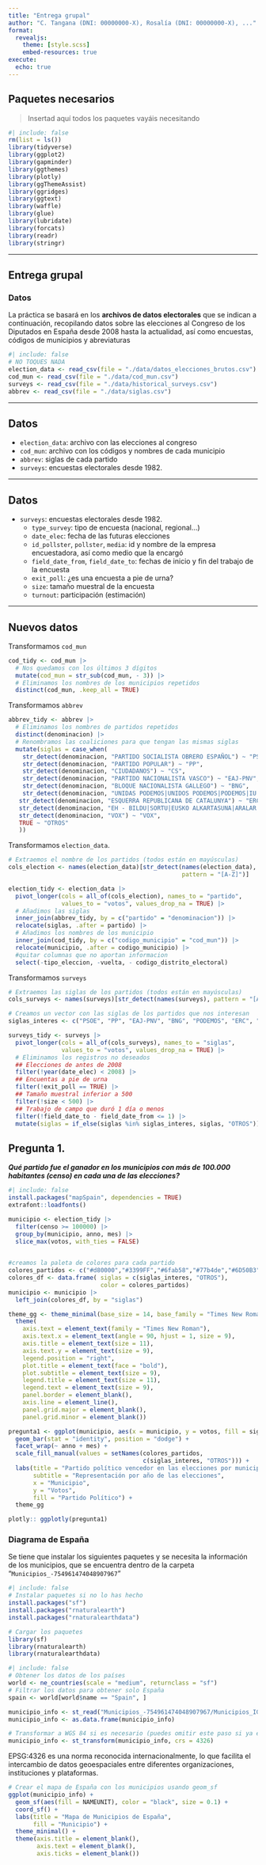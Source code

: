 ---
title: "Entrega grupal"
author: "C. Tangana (DNI: 00000000-X), Rosalía (DNI: 00000000-X), ..."
format:
  revealjs:
    theme: [style.scss]
    embed-resources: true
execute: 
  echo: true
---

## Paquetes necesarios

> Insertad aquí todos los paquetes vayáis necesitando

```{r, message=FALSE}
#| include: false
rm(list = ls())
library(tidyverse)
library(ggplot2)
library(gapminder)
library(ggthemes)
library(plotly)
library(ggThemeAssist)
library(ggridges)
library(ggtext)
library(waffle)
library(glue)
library(lubridate)
library(forcats)
library(readr)
library(stringr)
```

------------------------------------------------------------------------

## Entrega grupal

### Datos

La práctica se basará en los [**archivos de datos electorales**]{.hl-yellow} que se indican a continuación, recopilando datos sobre las elecciones al Congreso de los Diputados en España desde 2008 hasta la actualidad, así como encuestas, códigos de municipios y abreviaturas

```{r}
#| include: false
# NO TOQUES NADA
election_data <- read_csv(file = "./data/datos_elecciones_brutos.csv")
cod_mun <- read_csv(file = "./data/cod_mun.csv")
surveys <- read_csv(file = "./data/historical_surveys.csv")
abbrev <- read_csv(file = "./data/siglas.csv")
```

------------------------------------------------------------------------

## Datos

-   `election_data`: archivo con las elecciones al congreso
-   `cod_mun`: archivo con los códigos y nombres de cada municipio
-   `abbrev`: siglas de cada partido
-   `surveys`: encuestas electorales desde 1982.

------------------------------------------------------------------------

## Datos

-   `surveys`: encuestas electorales desde 1982.
    -   `type_survey`: tipo de encuesta (nacional, regional...)
    -   `date_elec`: fecha de las futuras elecciones
    -   `id_pollster`, `pollster`, `media`: id y nombre de la empresa encuestadora, así como medio que la encargó
    -   `field_date_from`, `field_date_to`: fechas de inicio y fin del trabajo de la encuesta
    -   `exit_poll`: ¿es una encuesta a pie de urna?
    -   `size`: tamaño muestral de la encuesta
    -   `turnout`: participación (estimación)

------------------------------------------------------------------------

## Nuevos datos

Transformamos `cod_mun`

```{r}
cod_tidy <- cod_mun |> 
  # Nos quedamos con los últimos 3 dígitos
  mutate(cod_mun = str_sub(cod_mun, - 3)) |> 
  # Eliminamos los nombres de los municipios repetidos
  distinct(cod_mun, .keep_all = TRUE)
```

Transformamos `abbrev`

```{r}
abbrev_tidy <- abbrev |>
  # Eliminamos los nombres de partidos repetidos
  distinct(denominacion) |> 
  # Renombramos las coaliciones para que tengan las mismas siglas
  mutate(siglas = case_when(
    str_detect(denominacion, "PARTIDO SOCIALISTA OBRERO ESPAÑOL") ~ "PSOE",
    str_detect(denominacion, "PARTIDO POPULAR") ~ "PP",
    str_detect(denominacion, "CIUDADANOS") ~ "CS",
    str_detect(denominacion, "PARTIDO NACIONALISTA VASCO") ~ "EAJ-PNV",
    str_detect(denominacion, "BLOQUE NACIONALISTA GALLEGO") ~ "BNG",
    str_detect(denominacion, "UNIDAS PODEMOS|UNIDOS PODEMOS|PODEMOS|IU|PODEM|EZKER BATUA") ~ "PODEMOS",
   str_detect(denominacion, "ESQUERRA REPUBLICANA DE CATALUNYA") ~ "ERC",
   str_detect(denominacion, "EH - BILDU|SORTU|EUSKO ALKARTASUNA|ARALAR|ALTERNATIBA") ~ "EH-BILDU",
   str_detect(denominacion, "VOX") ~ "VOX",
   TRUE ~ "OTROS"
   ))
```

Transformamos `election_data`.

```{r}
# Extraemos el nombre de los partidos (todos están en mayúsculas)
cols_election <- names(election_data)[str_detect(names(election_data), 
                                                 pattern = "[A-Z]")]

election_tidy <- election_data |> 
  pivot_longer(cols = all_of(cols_election), names_to = "partido", 
               values_to = "votos", values_drop_na = TRUE) |> 
  # Añadimos las siglas
  inner_join(abbrev_tidy, by = c("partido" = "denominacion")) |> 
  relocate(siglas, .after = partido) |> 
  # Añadimos los nombres de los municipio
  inner_join(cod_tidy, by = c("codigo_municipio" = "cod_mun")) |> 
  relocate(municipio, .after = codigo_municipio) |> 
  #quitar columnas que no aportan informacion 
  select(-tipo_eleccion, -vuelta, - codigo_distrito_electoral)
```

Transformamos `surveys`

```{r}
# Extraemos las siglas de los partidos (todos están en mayúsculas)
cols_surveys <- names(surveys)[str_detect(names(surveys), pattern = "[A-Z]")]

# Creamos un vector con las siglas de los partidos que nos interesan
siglas_interes <- c("PSOE", "PP", "EAJ-PNV", "BNG", "PODEMOS", "ERC", "EH-BILDU", "VOX","CS")

surveys_tidy <- surveys |> 
  pivot_longer(cols = all_of(cols_surveys), names_to = "siglas", 
               values_to = "votos", values_drop_na = TRUE) |> 
  # Eliminamos los registros no deseados
  ## Elecciones de antes de 2008
  filter(!year(date_elec) < 2008) |> 
  ## Encuentas a pie de urna
  filter(!exit_poll == TRUE) |> 
  ## Tamaño muestral inferior a 500
  filter(!size < 500) |> 
  ## Trabajo de campo que duró 1 día o menos
  filter(!field_date_to - field_date_from <= 1) |> 
  mutate(siglas = if_else(siglas %in% siglas_interes, siglas, "OTROS"))
```

## Pregunta 1.

***Qué partido fue el ganador en los municipios con más de 100.000 habitantes (censo) en cada una de las elecciones?***

```{r, message=FALSE}
#| include: false
install.packages("mapSpain", dependencies = TRUE)
extrafont::loadfonts()
```

```{r}
municipio <- election_tidy |> 
  filter(censo >= 100000) |> 
  group_by(municipio, anno, mes) |> 
  slice_max(votos, with_ties = FALSE)
  
```

```{r}
#creamos la paleta de colores para cada partido
colores_partidos <- c("#d80000","#3399FF","#6fab58","#77b4de","#6D50B3","#f3c54b","#00d0b6","#74cb4c","#FF5824","#a9a9a9")
colores_df <- data.frame( siglas = c(siglas_interes, "OTROS"), 
                          color = colores_partidos)
municipio <- municipio |> 
  left_join(colores_df, by = "siglas")
```

```{r}
theme_gg <- theme_minimal(base_size = 14, base_family = "Times New Roman") +
  theme(
    axis.text = element_text(family = "Times New Roman"),
    axis.text.x = element_text(angle = 90, hjust = 1, size = 9),
    axis.title = element_text(size = 11),
    axis.text.y = element_text(size = 9),
    legend.position = "right",
    plot.title = element_text(face = "bold"),
    plot.subtitle = element_text(size = 9),
    legend.title = element_text(size = 11),
    legend.text = element_text(size = 9),
    panel.border = element_blank(), 
    axis.line = element_line(), 
    panel.grid.major = element_blank(),
    panel.grid.minor = element_blank())

pregunta1 <- ggplot(municipio, aes(x = municipio, y = votos, fill = siglas)) +
  geom_bar(stat = "identity", position = "dodge") +
  facet_wrap(~ anno + mes) +
  scale_fill_manual(values = setNames(colores_partidos, 
                                      c(siglas_interes, "OTROS"))) +
  labs(title = "Partido político vencedor en las elecciones por municipio",
       subtitle = "Representación por año de las elecciones",
       x = "Municipio",
       y = "Votos",
       fill = "Partido Político") +
  theme_gg

```

```{r}
plotly:: ggplotly(pregunta1)
```

### Diagrama de España

Se tiene que instalar los siguientes paquetes y se necesita la información de los municipios, que se encuentra dentro de la carpeta "`Municipios_-754961474048907967`"

```{r, message=FALSE}
#| include: false
# Instalar paquetes si no lo has hecho
install.packages("sf")
install.packages("rnaturalearth")
install.packages("rnaturalearthdata")

# Cargar los paquetes
library(sf)
library(rnaturalearth)
library(rnaturalearthdata)

```

```{r}
#| include: false
# Obtener los datos de los países
world <- ne_countries(scale = "medium", returnclass = "sf")
# Filtrar los datos para obtener solo España
spain <- world[world$name == "Spain", ]

municipio_info <- st_read("Municipios_-754961474048907967/Municipios_IGN.shp")
municipio_info <- as.data.frame(municipio_info)

# Transformar a WGS 84 si es necesario (puedes omitir este paso si ya está en 4326)
municipio_info <- st_transform(municipio_info, crs = 4326)
```

EPSG:4326 es una norma reconocida internacionalmente, lo que facilita el intercambio de datos geoespaciales entre diferentes organizaciones, instituciones y plataformas.

```{r}
# Crear el mapa de España con los municipios usando geom_sf
ggplot(municipio_info) +
  geom_sf(aes(fill = NAMEUNIT), color = "black", size = 0.1) +
  coord_sf() +
  labs(title = "Mapa de Municipios de España",
       fill = "Municipio") +
  theme_minimal() +
  theme(axis.title = element_blank(),
        axis.text = element_blank(),
        axis.ticks = element_blank())

```
